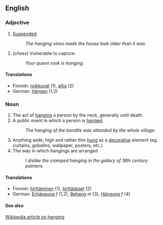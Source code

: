 ==English==

===Adjective===

# [[Suspend]]ed.
#: ''The hanging vines made the house look older than it was.''
# (''chess'') Vulnerable to capture.
#: ''Your queen rook is hanging.''

====Translations====
*Finnish: [[roikkuvat]] (1), [[altis]] (2)
*German: [[hängen]] (1,2)

===Noun===

# The act of [[hang]]ing a person by the neck, generally until death.
# A public event in which a person is [[hang]]ed.
#:''The hanging of the bandits was attended by the whole village.''
# Anything wide, high and rather thin [[hang|hung]] as a [[decorative]] element (eg. curtains, gobelins, wallpaper,  posters, etc.)
# The way in which hangings are arranged
#:''I dislike the cramped hanging in the gallery of 18th century painters.''

====Translations====
*Finnish: [[hirttäminen]] (1), [[hirttäjäiset]] (2)
*German: [[Erhängung]] ''f'' (1,2), [[Behang]] ''m'' (3), [[Hängung]] ''f'' (4)

====See also====
[[w:hanging|Wikipedia article on hanging]]